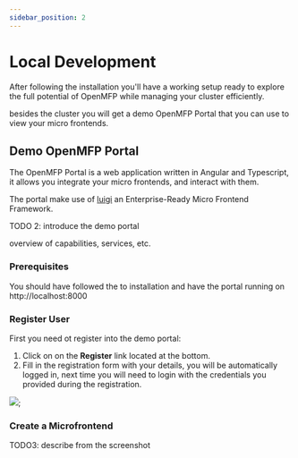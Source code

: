 ```yaml
---
sidebar_position: 2
---
```


# Local Development

After following the installation you'll have a working setup ready to explore the full potential of OpenMFP while managing your cluster efficiently.

besides the cluster you will get a demo OpenMFP Portal that you can use to view your micro frontends.

## Demo OpenMFP Portal
The OpenMFP Portal is a web application written in Angular and Typescript, it allows you integrate your micro frontends, and interact with them.

The portal make use of [luigi](https://luigi-project.io/) an Enterprise-Ready Micro Frontend Framework.

TODO 2: introduce the demo portal 

overview of capabilities, services, etc.

### Prerequisites
You should have followed the to installation and have the portal running on http://localhost:8000 

### Register User 

First you need ot register into the demo portal:

1. Click on on the **Register** link located at the bottom.
2. Fill in the registration form with your details, you will be automatically logged in, 
next time you will need to login with the credentials you provided during the registration.

<img src={RegisterUserImgUrl} />;

### Create a Microfrontend  
TODO3: describe from the screenshot
